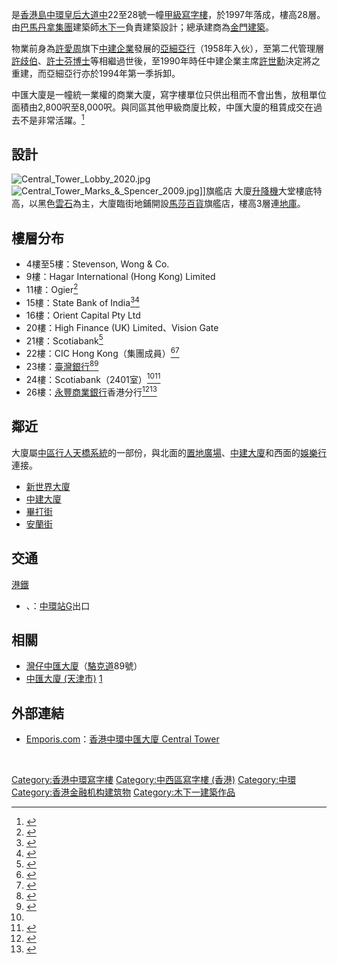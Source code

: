 {{Infobox building
| name                = 中匯大廈
| native_name         = Central Tower
| native_name_lang    = 
| logo                = 
| logo_size           = 
| logo_alt            = 
| logo_caption        = 
| image               = Central Tower 201702.jpg
| image_size          = 270px
| image_alt           = <!-- or | alt = -->
| image_caption       = 從[[皇后大道中|皇后大道中]]仰望中匯大廈
| map_type            = 
| former_names        = 
| alternate_names     = 
| building_type       = 
| architectural_style = 
| completion_date     = 1997年
| opened_date         = 
| developer           = [[中建企業|中建企業]]
| architect           = [[木下一|木下一]]
| architecture_firm   = [[巴馬丹拿|巴馬丹拿]]建築及工程師事務所
| height              = 123米
| floor_count         = 26層
| floor_area          = 173,000平方呎
| elevator_count      = 
| known_for           = 
| website             = 
}}
{{engname|中匯大廈|Central Tower}}是[[香港島|香港島]][[中環|中環]][[皇后大道中|皇后大道中]]22至28號一幢[[甲級寫字樓|甲級寫字樓]]，於1997年落成，樓高28層。由[[巴馬丹拿集團|巴馬丹拿集團]]建築師[[木下一|木下一]]負責建築設計；總承建商為[[金門建築|金門建築]]。

物業前身為[[許愛周|許愛周]]旗下[[中建企業|中建企業]]發展的[[亞細亞行|亞細亞行]]（1958年入伙），至第二代管理層[[許歧伯|許歧伯]]、[[許士芬|許士芬博士]]等相繼過世後，至1990年時任中建企業主席[[許世勳|許世勳]]決定將之重建，而亞細亞行亦於1994年第一季拆卸。

中匯大廈是一幢統一業權的商業大廈，寫字樓單位只供出租而不會出售，放租單位面積由2,800呎至8,000呎。與同區其他甲級商廈比較，中匯大廈的租賃成交在過去不是非常活躍。<ref>{{Cite web|title=Central Tower 中匯大廈|url=https://propwiser.com.hk/tc/Building/central/中匯大廈/54|accessdate=2021-08-19|author=|date=2020-10-23|format=|website=博思物業网|language=|archive-date=2021-11-02|archive-url=https://web.archive.org/web/20211102080355/https://propwiser.com.hk/tc/Building/central/%E4%B8%AD%E5%8C%AF%E5%A4%A7%E5%BB%88/54}}</ref>

== 設計 ==
[[File:Central_Tower_Lobby_2020.jpg|thumb]]
[[File:Central_Tower_Marks_&_Spencer_2009.jpg|thumb]]]]旗艦店
大廈[[升降機|升降機]]大堂樓底特高，以黑色[[雲石|雲石]]為主，大廈臨街地鋪開設[[馬莎百貨|馬莎百貨]]旗艦店，樓高3層連[[地庫|地庫]]。

==樓層分布==
*4樓至5樓：Stevenson, Wong & Co.
*9樓：Hagar International (Hong Kong) Limited
*11樓：Ogier<ref>{{cite web|title=Hong Kong - Ogier|url=https://www.ogier.com/locations/hong-kong|website=Ogier|accessdate=2022-06-02|language=en}}</ref>
*15樓：State Bank of India<ref>{{cite web|title=會員銀行 - State Bank of India |url=https://www.hkab.org.hk/DisplayMemberAction.do?sectionid=4&subsectionid=0&memberid=128|website=香港銀行公會|accessdate=2022-06-02|language=zh-hk}}</ref><ref>{{cite web|title=Contact Us - SBI - Hong Kong|url=https://hk.statebank/contact-us1|website=State Bank of India, Hong Kong|accessdate=2022-06-02|language=en}}</ref>
*16樓：Orient Capital Pty Ltd
*20樓：High Finance (UK) Limited、Vision Gate 
*21樓：Scotiabank<ref name="HKAB-Scotiabank">{{cite web|title=會員銀行 - The Bank of Nova Scotia|url=https://www.hkab.org.hk/DisplayMemberAction.do?sectionid=4&subsectionid=0&memberid=24|website=香港銀行公會|accessdate=2022-06-02|language=zh-hk}}</ref>
*22樓：CIC Hong Kong（{{tsl|fr|Crédit industriel et commercial|法國工商銀行}}集團成員）<ref>{{cite web|title=會員銀行 - Crédit Industriel et Commercial (法國工商銀行)|url=https://www.hkab.org.hk/DisplayMemberAction.do?sectionid=4&subsectionid=0&memberid=540|website=香港銀行公會|accessdate=2022-06-02|language=zh-hk}}</ref><ref>{{cite web|title=Hong Kong Branch - CIC Asia Pacific|url=https://www.cic.asia/en/contact-us/hong-kong-branch.html|website=CIC Asia|accessdate=2022-06-02|language=en}}</ref>
*23樓：[[臺灣銀行|臺灣銀行]]<ref>{{cite web|title=會員銀行 - Bank of Taiwan (臺灣銀行股份有限公司)|url=https://www.hkab.org.hk/DisplayMemberAction.do?sectionid=4&subsectionid=0&memberid=26|website=香港銀行公會|accessdate=2022-06-02|language=zh-hk}}</ref><ref>{{cite web|title=香港分行|url=https://www.bot.com.tw/BOTIntro/OverseasService/pages/HongKong.aspx|website=臺灣銀行|accessdate=2022-06-02|language=zh-tw}}</ref>
*24樓：Scotiabank（2401室）<ref name="HKAB-Scotiabank"/><ref>{{cite web|title=Hong Kong SAR|url=https://www.scotiabank.com/global/en/country/hong-kong.html|website=Scotiabank Global Site |accessdate=2022-06-02|language=en}}</ref>
*26樓：[[永豐商業銀行|永豐商業銀行]]香港分行<ref>{{cite web|title=會員銀行 - Bank SinoPac (永豐商業銀行股份有限公司)|url=https://www.hkab.org.hk/DisplayMemberAction.do?sectionid=4&subsectionid=0&memberid=190|website=香港銀行公會|accessdate=2022-06-02|language=zh-hk}}</ref><ref>{{cite web|title=永豐銀行營業據點|url=https://bank.sinopac.com/MMA8/CustomerService/BranchService/branch.html|website=永豐商業銀行|accessdate=2022-06-02|language=zh-tw}}</ref>

== 鄰近 ==
大廈屬[[中區行人天橋系統|中區行人天橋系統]]的一部份，與北面的[[置地廣塲|置地廣場]]、[[中建大廈|中建大廈]]和西面的[[娛樂行|娛樂行]]連接。
* [[新世界大廈|新世界大廈]]
* [[中建大廈|中建大廈]]
* [[畢打街|畢打街]]
* [[安蘭街|安蘭街]]

==交通==
;[[港鐵|港鐵]]
* {{港鐵路線標誌|TWL}}、{{港鐵路線標誌|ISL}}：[[中環站|中環站]]G出口

== 相關 ==
* [[灣仔中匯大廈|灣仔中匯大廈]]（[[駱克道|駱克道]]89號）
* [[中匯大廈_(天津市)|中匯大廈 (天津市)]] [http://office.tj.soufun.com/house/%CC%EC%BD%F2_1110156623.htm] {{Wayback|url=http://office.tj.soufun.com/house/%CC%EC%BD%F2_1110156623.htm |date=20120118114708 }}

== 外部連結 ==
{{stack begin}}
{{commonscat|Central Tower, Hong Kong}}
{{stack end}}
* [[Emporis.com|Emporis.com]]：[http://www.emporis.com/en/wm/bu/?id=centraltower-hongkong-china 香港中環中匯大廈 Central Tower]{{Wayback|url=http://www.emporis.com/en/wm/bu/?id=centraltower-hongkong-china |date=20070429022356 }}
{{reflist}}
<br>

[[Category:香港中環寫字樓|Category:香港中環寫字樓]]
[[Category:中西區寫字樓_(香港)|Category:中西區寫字樓 (香港)]]
[[Category:中環|Category:中環]]
[[Category:香港金融机构建筑物|Category:香港金融机构建筑物]]
[[Category:木下一建築作品|Category:木下一建築作品]]